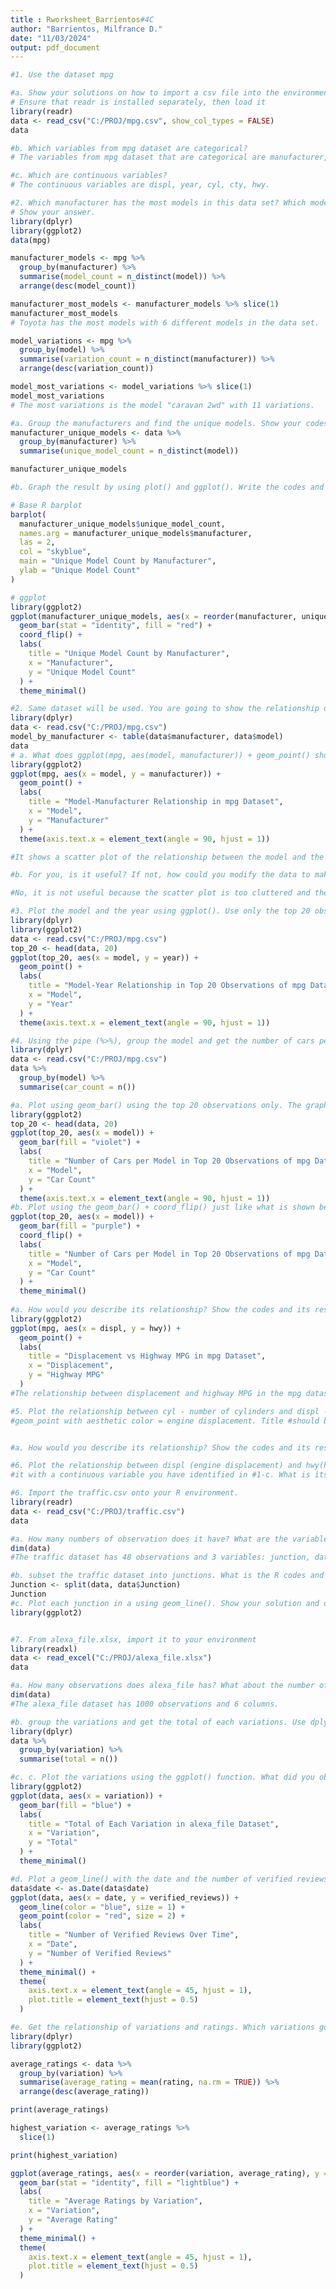 ```yaml
---
title : Rworksheet_Barrientos#4C
author: "Barrientos, Milfrance D."
date: "11/03/2024"
output: pdf_document
---
```

```r
#1. Use the dataset mpg

#a. Show your solutions on how to import a csv file into the environment.
# Ensure that readr is installed separately, then load it
library(readr)
data <- read_csv("C:/PROJ/mpg.csv", show_col_types = FALSE)
data

#b. Which variables from mpg dataset are categorical?
# The variables from mpg dataset that are categorical are manufacturer, model, transmission, drv, fl, class.

#c. Which are continuous variables?
# The continuous variables are displ, year, cyl, cty, hwy.

#2. Which manufacturer has the most models in this data set? Which model has the most variations?
# Show your answer.
library(dplyr)
library(ggplot2)
data(mpg)

manufacturer_models <- mpg %>%
  group_by(manufacturer) %>%
  summarise(model_count = n_distinct(model)) %>%
  arrange(desc(model_count))

manufacturer_most_models <- manufacturer_models %>% slice(1)
manufacturer_most_models
# Toyota has the most models with 6 different models in the data set.

model_variations <- mpg %>%
  group_by(model) %>%
  summarise(variation_count = n_distinct(manufacturer)) %>%
  arrange(desc(variation_count))

model_most_variations <- model_variations %>% slice(1)
model_most_variations
# The most variations is the model "caravan 2wd" with 11 variations.

#a. Group the manufacturers and find the unique models. Show your codes and result.
manufacturer_unique_models <- data %>%
  group_by(manufacturer) %>%
  summarise(unique_model_count = n_distinct(model))

manufacturer_unique_models

#b. Graph the result by using plot() and ggplot(). Write the codes and its result.

# Base R barplot
barplot(
  manufacturer_unique_models$unique_model_count,
  names.arg = manufacturer_unique_models$manufacturer,
  las = 2,  
  col = "skyblue",
  main = "Unique Model Count by Manufacturer",
  ylab = "Unique Model Count"
)

# ggplot
library(ggplot2)
ggplot(manufacturer_unique_models, aes(x = reorder(manufacturer, unique_model_count), y = unique_model_count)) +
  geom_bar(stat = "identity", fill = "red") +
  coord_flip() +  
  labs(
    title = "Unique Model Count by Manufacturer",
    x = "Manufacturer",
    y = "Unique Model Count"
  ) +
  theme_minimal()

```

```r
#2. Same dataset will be used. You are going to show the relationship of the modeland the manufacturer.
library(dplyr)
data <- read.csv("C:/PROJ/mpg.csv")
model_by_manufacturer <- table(data$manufacturer, data$model)
data
# a. What does ggplot(mpg, aes(model, manufacturer)) + geom_point() show?
library(ggplot2)
ggplot(mpg, aes(x = model, y = manufacturer)) +
  geom_point() +
  labs(
    title = "Model-Manufacturer Relationship in mpg Dataset",
    x = "Model",
    y = "Manufacturer"
  ) +
  theme(axis.text.x = element_text(angle = 90, hjust = 1))

#It shows a scatter plot of the relationship between the model and the manufacturer in the mpg dataset.

#b. For you, is it useful? If not, how could you modify the data to make it more informative?

#No, it is not useful because the scatter plot is too cluttered and the data points are overlapping. To make it more informative, we can group the data by manufacturer and model and then plot the count of each combination.

#3. Plot the model and the year using ggplot(). Use only the top 20 observations. Write the codes and its results.
library(dplyr)
library(ggplot2)
data <- read.csv("C:/PROJ/mpg.csv")
top_20 <- head(data, 20)
ggplot(top_20, aes(x = model, y = year)) +
  geom_point() +
  labs(
    title = "Model-Year Relationship in Top 20 Observations of mpg Dataset",
    x = "Model",
    y = "Year"
  ) +
  theme(axis.text.x = element_text(angle = 90, hjust = 1))

```
```r
#4. Using the pipe (%>%), group the model and get the number of cars per model. Show codes and its result
library(dplyr)
data <- read.csv("C:/PROJ/mpg.csv")
data %>%
  group_by(model) %>%
  summarise(car_count = n())

#a. Plot using geom_bar() using the top 20 observations only. The graphs shoudl have a title, labels and colors. Show code and results.
library(ggplot2)
top_20 <- head(data, 20)
ggplot(top_20, aes(x = model)) +
  geom_bar(fill = "violet") +
  labs(
    title = "Number of Cars per Model in Top 20 Observations of mpg Dataset",
    x = "Model",
    y = "Car Count"
  ) +
  theme(axis.text.x = element_text(angle = 90, hjust = 1))
#b. Plot using the geom_bar() + coord_flip() just like what is shown below. Show codes and its result.
ggplot(top_20, aes(x = model)) +
  geom_bar(fill = "purple") +
  coord_flip() +
  labs(
    title = "Number of Cars per Model in Top 20 Observations of mpg Dataset",
    x = "Model",
    y = "Car Count"
  ) +
  theme_minimal()
  
#a. How would you describe its relationship? Show the codes and its result.
library(ggplot2)
ggplot(mpg, aes(x = displ, y = hwy)) +
  geom_point() +
  labs(
    title = "Displacement vs Highway MPG in mpg Dataset",
    x = "Displacement",
    y = "Highway MPG"
  )
#The relationship between displacement and highway MPG in the mpg dataset appears to be negative, as displacement increases, highway MPG decreases.

#5. Plot the relationship between cyl - number of cylinders and displ - engine displacement using
#geom_point with aesthetic color = engine displacement. Title #should be “Relationship between No. of Cylinders and Engine Displacement”.


#a. How would you describe its relationship? Show the codes and its result.

#6. Plot the relationship between displ (engine displacement) and hwy(highway miles per gallon). Mapped
#it with a continuous variable you have identified in #1-c. What is its result? Why it produced such output?


```

```r

#6. Import the traffic.csv onto your R environment.
library(readr)
data <- read_csv("C:/PROJ/traffic.csv")
data

#a. How many numbers of observation does it have? What are the variables of the traffic dataset the Show your answer.
dim(data)
#The traffic dataset has 48 observations and 3 variables: junction, date, and traffic_volume.

#b. subset the traffic dataset into junctions. What is the R codes and its output?
Junction <- split(data, data$Junction)
Junction
#c. Plot each junction in a using geom_line(). Show your solution and output.
library(ggplot2)



```
```r
#7. From alexa_file.xlsx, import it to your environment
library(readxl)
data <- read_excel("C:/PROJ/alexa_file.xlsx")
data

#a. How many observations does alexa_file has? What about the number of columns? Show your solution and answer.
dim(data)
#The alexa_file dataset has 1000 observations and 6 columns.

#b. group the variations and get the total of each variations. Use dplyr package. Show solution and answer. 
library(dplyr)
data %>%
  group_by(variation) %>%
  summarise(total = n())

#c. c. Plot the variations using the ggplot() function. What did you observe? Complete the details of the graph. Show solution and answer.
library(ggplot2)
ggplot(data, aes(x = variation)) +
  geom_bar(fill = "blue") +
  labs(
    title = "Total of Each Variation in alexa_file Dataset",
    x = "Variation",
    y = "Total"
  ) +
  theme_minimal()

#d. Plot a geom_line() with the date and the number of verified reviews. Complete the details of the graphs. Show your answer and solution.
data$date <- as.Date(data$date)
ggplot(data, aes(x = date, y = verified_reviews)) +
  geom_line(color = "blue", size = 1) +
  geom_point(color = "red", size = 2) +  
  labs(
    title = "Number of Verified Reviews Over Time",
    x = "Date",
    y = "Number of Verified Reviews"
  ) +
  theme_minimal() +
  theme(
    axis.text.x = element_text(angle = 45, hjust = 1),
    plot.title = element_text(hjust = 0.5)
  )

#e. Get the relationship of variations and ratings. Which variations got the most highest in rating? Plot a graph to show its relationship. Show your solution and answer.
library(dplyr)
library(ggplot2)

average_ratings <- data %>%
  group_by(variation) %>%
  summarise(average_rating = mean(rating, na.rm = TRUE)) %>%
  arrange(desc(average_rating))

print(average_ratings)

highest_variation <- average_ratings %>%
  slice(1)

print(highest_variation)

ggplot(average_ratings, aes(x = reorder(variation, average_rating), y = average_rating)) +
  geom_bar(stat = "identity", fill = "lightblue") +
  labs(
    title = "Average Ratings by Variation",
    x = "Variation",
    y = "Average Rating"
  ) +
  theme_minimal() +
  theme(
    axis.text.x = element_text(angle = 45, hjust = 1),
    plot.title = element_text(hjust = 0.5)
  )



```